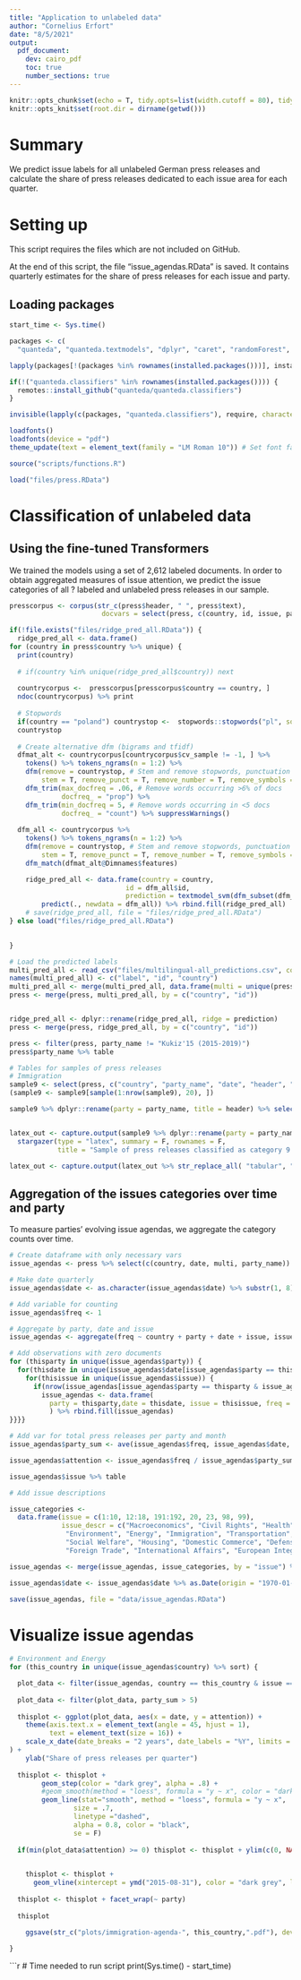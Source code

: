```yaml
---
title: "Application to unlabeled data"
author: "Cornelius Erfort"
date: "8/5/2021"
output: 
  pdf_document:
    dev: cairo_pdf
    toc: true
    number_sections: true
---
```


```r
knitr::opts_chunk$set(echo = T, tidy.opts=list(width.cutoff = 80), tidy = T, python.reticulate = F)
knitr::opts_knit$set(root.dir = dirname(getwd()))
```

# Summary

We predict issue labels for all unlabeled German press releases and calculate the share of press releases dedicated to each issue area for each quarter.

# Setting up

This script requires the files which are not included on GitHub.

At the end of this script, the file "issue_agendas.RData" is saved. It contains quarterly estimates for the share of press releases for each issue and party.

## Loading packages

```r
start_time <- Sys.time()

packages <- c(
  "quanteda", "quanteda.textmodels", "dplyr", "caret", "randomForest", "tm", "rmarkdown", "plyr", "readr", "ggplot2", "stringr", "formatR", "readstata13", "lubridate", "reticulate", "doMC", "glmnet", "kableExtra", "stargazer", "extrafont", "ggrepel")

lapply(packages[!(packages %in% rownames(installed.packages()))], install.packages)

if(!("quanteda.classifiers" %in% rownames(installed.packages()))) {
  remotes::install_github("quanteda/quanteda.classifiers")
} 

invisible(lapply(c(packages, "quanteda.classifiers"), require, character.only = T))

loadfonts()
loadfonts(device = "pdf")
theme_update(text = element_text(family = "LM Roman 10")) # Set font family for ggplot

source("scripts/functions.R")

load("files/press.RData")

```

# Classification of unlabeled data

## Using the fine-tuned Transformers

We trained the models using a set of 2,612 labeled documents. In order to obtain aggregated measures of issue attention, we predict the issue categories of all ? labeled and unlabeled press releases in our sample.

```r

presscorpus <- corpus(str_c(press$header, " ", press$text),
                       docvars = select(press, c(country, id, issue, party_name, cv_sample)))

if(!file.exists("files/ridge_pred_all.RData")) {
  ridge_pred_all <- data.frame()
for (country in press$country %>% unique) {
  print(country)
  
  # if(country %in% unique(ridge_pred_all$country)) next
  
  countrycorpus <-  presscorpus[presscorpus$country == country, ]
  ndoc(countrycorpus) %>% print
  
  # Stopwords
  if(country == "poland") countrystop <-  stopwords::stopwords("pl", source = "stopwords-iso") else countrystop <- stopwords(str_replace_all(country, c("germany" = "de", "austria" = "de", "spain" = "es", "netherlands" = "nl", "ireland" = "en", "uk" = "en", "sweden" = "sw", "denmark" = "da")))
  countrystop
  
  # Create alternative dfm (bigrams and tfidf)
  dfmat_alt <- countrycorpus[countrycorpus$cv_sample != -1, ] %>%
    tokens() %>% tokens_ngrams(n = 1:2) %>%
    dfm(remove = countrystop, # Stem and remove stopwords, punctuation etc.
        stem = T, remove_punct = T, remove_number = T, remove_symbols = T, remove_url = T) %>% 
    dfm_trim(max_docfreq = .06, # Remove words occurring >6% of docs
             docfreq_ = "prop") %>%
    dfm_trim(min_docfreq = 5, # Remove words occurring in <5 docs
             docfreq_ = "count") %>% suppressWarnings()
  
  dfm_all <- countrycorpus %>%
    tokens() %>% tokens_ngrams(n = 1:2) %>%
    dfm(remove = countrystop, # Stem and remove stopwords, punctuation etc.
        stem = T, remove_punct = T, remove_number = T, remove_symbols = T, remove_url = T) %>% 
    dfm_match(dfmat_alt@Dimnames$features)

    ridge_pred_all <- data.frame(country = country,
                             id = dfm_all$id,
                             prediction = textmodel_svm(dfm_subset(dfm_all, dfm_all$cv_sample != -1), dfm_subset(dfm_all, dfm_all$cv_sample != -1)$issue, type = 7) %>%
        predict(., newdata = dfm_all)) %>% rbind.fill(ridge_pred_all)
    # save(ridge_pred_all, file = "files/ridge_pred_all.RData")
} else load("files/ridge_pred_all.RData")

    
}
```


```r

# Load the predicted labels
multi_pred_all <- read_csv("files/multilingual-all_predictions.csv", col_names = F)
names(multi_pred_all) <- c("label", "id", "country")
multi_pred_all <- merge(multi_pred_all, data.frame(multi = unique(press$issue) %>% sort, label = (1:length(unique(press$issue) %>% sort) - 1)), by = "label", all.x = T) %>% select(-c(label))
press <- merge(press, multi_pred_all, by = c("country", "id"))


ridge_pred_all <- dplyr::rename(ridge_pred_all, ridge = prediction)
press <- merge(press, ridge_pred_all, by = c("country", "id"))

press <- filter(press, party_name != "Kukiz'15 (2015-2019)")
press$party_name %>% table

# Tables for samples of press releases
# Immigration
sample9 <- select(press, c("country", "party_name", "date", "header", "multi")) %>% filter(multi == 9)
(sample9 <- sample9[sample(1:nrow(sample9), 20), ])

sample9 %>% dplyr::rename(party = party_name, title = header) %>% select(-c(multi))


latex_out <- capture.output(sample9 %>% dplyr::rename(party = party_name, title = header) %>% select(-c(multi)) %>%
  stargazer(type = "latex", summary = F, rownames = F, 
            title = "Sample of press releases classified as category 9 - Immigration", label = "tab:9-document-samples"))

latex_out <- capture.output(latex_out %>% str_replace_all( "tabular", "tabularx")  %>% str_replace_all("\\@\\{\\\\extracolsep\\{5pt\\}\\} ccc", "\\\\textwidth\\}\\{stX") %>% cat(sep = "\n"), file = "tables/9-document-samples.tex")
```


## Aggregation of the issues categories over time and party

To measure parties' evolving issue agendas, we aggregate the category counts over time.

```r

# Create dataframe with only necessary vars
issue_agendas <- press %>% select(c(country, date, multi, party_name)) %>% dplyr::rename(party = party_name) %>% dplyr::rename(issue = multi)

# Make date quarterly
issue_agendas$date <- as.character(issue_agendas$date) %>% substr(1, 8) %>% str_c("15") %>% str_replace_all(c("-01-" = "-02-", "-03-" = "-02-", "-04-" = "-05-", "-06-" = "-05-", "-07-" = "-08-", "-09-" = "-08-", "-10-" = "-11-", "-12-" = "-11-")) %>%  ymd()

# Add variable for counting
issue_agendas$freq <- 1

# Aggregate by party, date and issue
issue_agendas <- aggregate(freq ~ country + party + date + issue, issue_agendas, sum)

# Add observations with zero documents
for (thisparty in unique(issue_agendas$party)) {
  for(thisdate in unique(issue_agendas$date[issue_agendas$party == thisparty])) {
    for(thisissue in unique(issue_agendas$issue)) {
      if(nrow(issue_agendas[issue_agendas$party == thisparty & issue_agendas$date == thisdate & issue_agendas$issue == thisissue, ]) == 0 & nrow(issue_agendas[issue_agendas$party == thisparty & issue_agendas$date == thisdate, ]) != 0) {
        issue_agendas <- data.frame(
          party = thisparty,date = thisdate, issue = thisissue, freq = 0
          ) %>% rbind.fill(issue_agendas)
}}}}

# Add var for total press releases per party and month
issue_agendas$party_sum <- ave(issue_agendas$freq, issue_agendas$date, issue_agendas$party, FUN = sum)

issue_agendas$attention <- issue_agendas$freq / issue_agendas$party_sum

issue_agendas$issue %>% table

# Add issue descriptions

issue_categories <- 
  data.frame(issue = c(1:10, 12:18, 191:192, 20, 23, 98, 99), 
             issue_descr = c("Macroeconomics", "Civil Rights", "Health", "Agriculture", "Labor", "Education", 
              "Environment", "Energy", "Immigration", "Transportation", "Law and Crime", 
              "Social Welfare", "Housing", "Domestic Commerce", "Defense", "Technology", 
              "Foreign Trade", "International Affairs", "European Integration", "Government Operations", "Culture", "Non-thematic", "Other"))

issue_agendas <- merge(issue_agendas, issue_categories, by = "issue") %>% select(-c(freq))

issue_agendas$date <- issue_agendas$date %>% as.Date(origin = "1970-01-01")

save(issue_agendas, file = "data/issue_agendas.RData")


```

# Visualize issue agendas

```r

# Environment and Energy
for (this_country in unique(issue_agendas$country) %>% sort) {

  plot_data <- filter(issue_agendas, country == this_country & issue == 9)
  
  plot_data <- filter(plot_data, party_sum > 5)
  
  thisplot <- ggplot(plot_data, aes(x = date, y = attention)) +
    theme(axis.text.x = element_text(angle = 45, hjust = 1),
          text = element_text(size = 16)) +
    scale_x_date(date_breaks = "2 years", date_labels = "%Y", limits = c(plot_data$date %>% min, plot_data$date %>% max)
) +
    ylab("Share of press releases per quarter")
  
  thisplot <- thisplot +
        geom_step(color = "dark grey", alpha = .8) +
        #geom_smooth(method = "loess", formula = "y ~ x", color = "dark grey", lty = 2, se = F, alpha = .3)
        geom_line(stat="smooth", method = "loess", formula = "y ~ x",
                size = .7,
                linetype ="dashed",
                alpha = 0.8, color = "black",
                se = F)
  
  if(min(plot_data$attention) >= 0) thisplot <- thisplot + ylim(c(0, NA))
  

    thisplot <- thisplot +
      geom_vline(xintercept = ymd("2015-08-31"), color = "dark grey", lty = 2)
  
  thisplot <- thisplot + facet_wrap(~ party)
  
  thisplot
  
    ggsave(str_c("plots/immigration-agenda-", this_country,".pdf"), device = cairo_pdf, width = 5*2^.5, height = 5)

}

```





```r
# Time needed to run script
print(Sys.time() - start_time) 

